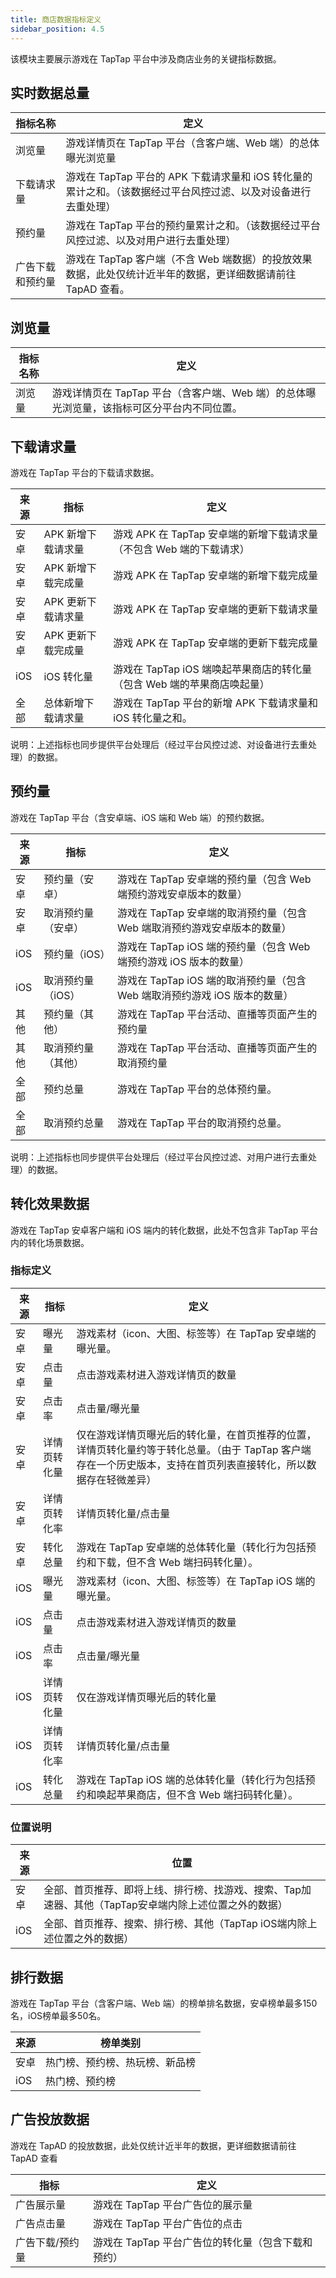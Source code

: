 ```yaml
---
title: 商店数据指标定义
sidebar_position: 4.5
---
```


该模块主要展示游戏在 TapTap 平台中涉及商店业务的关键指标数据。

## 实时数据总量

指标名称|定义
-|-
浏览量|游戏详情页在 TapTap 平台（含客户端、Web 端）的总体曝光浏览量
下载请求量|游戏在 TapTap 平台的 APK 下载请求量和 iOS 转化量的累计之和。（该数据经过平台风控过滤、以及对设备进行去重处理）
预约量|游戏在 TapTap 平台的预约量累计之和。（该数据经过平台风控过滤、以及对用户进行去重处理）
广告下载和预约量|游戏在 TapTap 客户端（不含 Web 端数据）的投放效果数据，此处仅统计近半年的数据，更详细数据请前往 TapAD 查看。

## 浏览量

指标名称|定义
-|-
浏览量|游戏详情页在 TapTap 平台（含客户端、Web 端）的总体曝光浏览量，该指标可区分平台内不同位置。

## 下载请求量

游戏在 TapTap 平台的下载请求数据。

来源|指标|定义
-|-|-
安卓|APK 新增下载请求量|游戏 APK 在 TapTap 安卓端的新增下载请求量（不包含 Web 端的下载请求）
安卓|APK 新增下载完成量|游戏 APK 在 TapTap 安卓端的新增下载完成量
安卓|APK 更新下载请求量|游戏 APK 在 TapTap 安卓端的更新下载请求量
安卓|APK 更新下载完成量|游戏 APK 在 TapTap 安卓端的更新下载完成量
iOS|iOS 转化量|游戏在 TapTap iOS 端唤起苹果商店的转化量（包含 Web 端的苹果商店唤起量）
全部|总体新增下载请求量|游戏在 TapTap 平台的新增 APK 下载请求量和 iOS 转化量之和。

说明：上述指标也同步提供平台处理后（经过平台风控过滤、对设备进行去重处理）的数据。

## 预约量

游戏在 TapTap 平台（含安卓端、iOS 端和 Web 端）的预约数据。

来源|指标|定义
-|-|-
安卓|预约量（安卓）|游戏在 TapTap 安卓端的预约量（包含 Web 端预约游戏安卓版本的数量）
安卓|取消预约量（安卓）|游戏在 TapTap 安卓端的取消预约量（包含 Web 端取消预约游戏安卓版本的数量）
iOS|预约量（iOS）|游戏在 TapTap iOS 端的预约量（包含 Web 端预约游戏 iOS 版本的数量）
iOS|取消预约量（iOS）|游戏在 TapTap iOS 端的取消预约量（包含 Web 端取消预约游戏 iOS 版本的数量）
其他|预约量（其他）|游戏在 TapTap 平台活动、直播等页面产生的预约量
其他|取消预约量（其他）|游戏在 TapTap 平台活动、直播等页面产生的取消预约量
全部|预约总量|游戏在 TapTap 平台的总体预约量。
全部|取消预约总量|游戏在 TapTap 平台的取消预约总量。

说明：上述指标也同步提供平台处理后（经过平台风控过滤、对用户进行去重处理）的数据。

## 转化效果数据

游戏在 TapTap 安卓客户端和 iOS 端内的转化数据，此处不包含非 TapTap 平台内的转化场景数据。

### 指标定义

来源|指标|定义
-|-|-
安卓|曝光量|游戏素材（icon、大图、标签等）在 TapTap 安卓端的曝光量。
安卓|点击量|点击游戏素材进入游戏详情页的数量
安卓|点击率|点击量/曝光量
安卓|详情页转化量|仅在游戏详情页曝光后的转化量，在首页推荐的位置，详情页转化量约等于转化总量。（由于 TapTap 客户端存在一个历史版本，支持在首页列表直接转化，所以数据存在轻微差异）
安卓|详情页转化率|详情页转化量/点击量
安卓|转化总量|游戏在 TapTap 安卓端的总体转化量（转化行为包括预约和下载，但不含 Web 端扫码转化量）。
iOS|曝光量|游戏素材（icon、大图、标签等）在 TapTap iOS 端的曝光量。
iOS|点击量|点击游戏素材进入游戏详情页的数量
iOS|点击率|点击量/曝光量
iOS|详情页转化量|仅在游戏详情页曝光后的转化量
iOS|详情页转化率|详情页转化量/点击量
iOS|转化总量|游戏在 TapTap iOS 端的总体转化量（转化行为包括预约和唤起苹果商店，但不含 Web 端扫码转化量）。

### 位置说明

来源|位置
-|-
安卓|全部、首页推荐、即将上线、排行榜、找游戏、搜索、Tap加速器、其他（TapTap安卓端内除上述位置之外的数据）
iOS|全部、首页推荐、搜索、排行榜、其他（TapTap iOS端内除上述位置之外的数据）

## 排行数据

游戏在 TapTap 平台（含客户端、Web 端）的榜单排名数据，安卓榜单最多150名，iOS榜单最多50名。

来源|榜单类别
-|-
安卓|热门榜、预约榜、热玩榜、新品榜
iOS|热门榜、预约榜

## 广告投放数据

游戏在 TapAD 的投放数据，此处仅统计近半年的数据，更详细数据请前往 TapAD 查看

指标|定义
-|-
广告展示量|游戏在 TapTap 平台广告位的展示量
广告点击量|游戏在 TapTap 平台广告位的点击
广告下载/预约量|游戏在 TapTap 平台广告位的转化量（包含下载和预约）